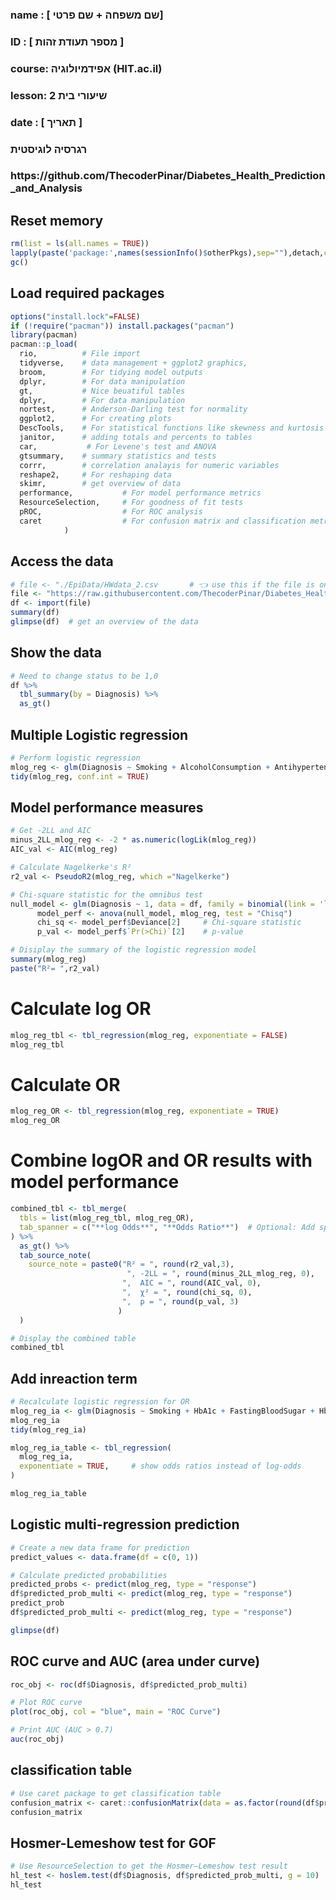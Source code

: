 ###
### name  : [ שם משפחה + שם פרטי]
### ID    : [ מספר תעודת זהות ]
### course: אפידמיולוגיה (HIT.ac.il)
### lesson: שיעורי בית 2
### date  : [ תאריך ]
###   
###  רגרסיה לוגיסטית
###
### https://github.com/ThecoderPinar/Diabetes_Health_Prediction_and_Analysis


## Reset memory
```{r setup-packages, include false}
rm(list = ls(all.names = TRUE))
lapply(paste('package:',names(sessionInfo()$otherPkgs),sep=""),detach,character.only=TRUE,unload=TRUE,force=TRUE)
gc()
```

## Load required packages
```{r load-packages, include false}
options("install.lock"=FALSE)
if (!require("pacman")) install.packages("pacman")
library(pacman)
pacman::p_load(
  rio,          # File import
  tidyverse,    # data management + ggplot2 graphics, 
  broom,        # For tidying model outputs
  dplyr,        # For data manipulation
  gt,           # Nice beuatiful tables
  dplyr,        # For data manipulation
  nortest,      # Anderson-Darling test for normality
  ggplot2,      # For creating plots
  DescTools,    # For statistical functions like skewness and kurtosis
  janitor,      # adding totals and percents to tables
  car,           # For Levene's test and ANOVA
  gtsummary,    # summary statistics and tests
  corrr,        # correlation analayis for numeric variables
  reshape2,     # For reshaping data
  skimr,        # get overview of data
  performance,           # For model performance metrics
  ResourceSelection,     # For goodness of fit tests
  pROC,                  # For ROC analysis
  caret                  # For confusion matrix and classification metrics
            )
```

## Access the data
```{r read-data, echo=FALSE}
# file <- "./EpiData/HWdata_2.csv       # 👈 use this if the file is on your computer
file <- "https://raw.githubusercontent.com/ThecoderPinar/Diabetes_Health_Prediction_and_Analysis/refs/heads/main/raw/diabetes_data.csv"
df <- import(file)
summary(df)
glimpse(df)  # get an overview of the data
```

## Show the data
```{r fix-data, echo=FALSE}
# Need to change status to be 1,0 
df %>%
  tbl_summary(by = Diagnosis) %>%
  as_gt()
```

## Multiple Logistic regression
```{r logistic_regression, echo=FALSE}
# Perform logistic regression
mlog_reg <- glm(Diagnosis ~ Smoking + AlcoholConsumption + AntihypertensiveMedications + Statins + SerumCreatinine + HbA1c + FastingBloodSugar + FamilyHistoryDiabetes , data = df, family = binomial(link = 'logit'))
tidy(mlog_reg, conf.int = TRUE)
```

## Model performance measures
```{r model-performance, echo = TRUE}
# Get -2LL and AIC
minus_2LL_mlog_reg <- -2 * as.numeric(logLik(mlog_reg))
AIC_val <- AIC(mlog_reg)

# Calculate Nagelkerke's R²
r2_val <- PseudoR2(mlog_reg, which ="Nagelkerke")

# Chi-square statistic for the omnibus test
null_model <- glm(Diagnosis ~ 1, data = df, family = binomial(link = 'logit')) # null model (intercept-only model)
      model_perf <- anova(null_model, mlog_reg, test = "Chisq")
      chi_sq <- model_perf$Deviance[2]     # Chi-square statistic
      p_val <- model_perf$`Pr(>Chi)`[2]    # p-value

# Disiplay the summary of the logistic regression model
summary(mlog_reg)
paste("R²= ",r2_val)
```

# Calculate log OR
```{r calc-log_OR, echo = TRUE}
mlog_reg_tbl <- tbl_regression(mlog_reg, exponentiate = FALSE)
mlog_reg_tbl
```

# Calculate OR
```{r calc-OR, include=FALSE}
mlog_reg_OR <- tbl_regression(mlog_reg, exponentiate = TRUE)
mlog_reg_OR
```

# Combine logOR and OR results with model performance 
```{r log_reg_tbl, echo = TRUE}
combined_tbl <- tbl_merge(
  tbls = list(mlog_reg_tbl, mlog_reg_OR),
  tab_spanner = c("**log Odds**", "**Odds Ratio**")  # Optional: Add spanning headers
) %>%
  as_gt() %>%
  tab_source_note(
    source_note = paste0("R² = ", round(r2_val,3),
                          ", -2LL = ", round(minus_2LL_mlog_reg, 0), 
                         ",  AIC = ", round(AIC_val, 0),
                         ",  χ² = ", round(chi_sq, 0),
                         ",  p = ", round(p_val, 3)
                        )
  )

# Display the combined table
combined_tbl
```


## Add inreaction term
```{r OR, include=FALSE}
# Recalculate logistic regression for OR
mlog_reg_ia <- glm(Diagnosis ~ Smoking + HbA1c + FastingBloodSugar + HbA1c:FastingBloodSugar, data = df, family = binomial(link = 'logit'))
mlog_reg_ia
tidy(mlog_reg_ia)

mlog_reg_ia_table <- tbl_regression(
  mlog_reg_ia,
  exponentiate = TRUE,     # show odds ratios instead of log-odds
)

mlog_reg_ia_table
```

## Logistic multi-regression prediction
```{r log_reg-pred, echo = TRUE}
# Create a new data frame for prediction
predict_values <- data.frame(df = c(0, 1))

# Calculate predicted probabilities
predicted_probs <- predict(mlog_reg, type = "response")
df$predicted_prob_multi <- predict(mlog_reg, type = "response")
predict_prob
df$predicted_prob_multi <- predict(mlog_reg, type = "response")

glimpse(df)
```

## ROC curve and AUC (area under curve)
```{r mlog_reg-ROC, echo = TRUE}
roc_obj <- roc(df$Diagnosis, df$predicted_prob_multi)

# Plot ROC curve
plot(roc_obj, col = "blue", main = "ROC Curve")

# Print AUC (AUC > 0.7)
auc(roc_obj)
```


## classification table
```{r , echo=FALSE}
# Use caret package to get classification table
confusion_matrix <- caret::confusionMatrix(data = as.factor(round(df$predicted_prob_multi,0)), reference = as.factor(df$Diagnosis))
confusion_matrix
```

## Hosmer-Lemeshow test for GOF
```{r , echo=FALSE}
# Use ResourceSelection to get the Hosmer–Lemeshow test result
hl_test <- hoslem.test(df$Diagnosis, df$predicted_prob_multi, g = 10)  
hl_test
```